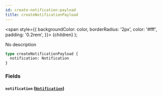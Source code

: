 ```yaml
---
id: create-notification-payload
title: createNotificationPayload
---
```


<span
style={{
      backgroundColor: color,
      borderRadius: '2px',
      color: '#fff',
      padding: '0.2rem',
    }}>
{children}
</span>
);

No description

```graphql
type createNotificationPayload {
  notification: Notification
}
```

### Fields

#### `notification` ([`Notification`](/v1/objects/notification))
